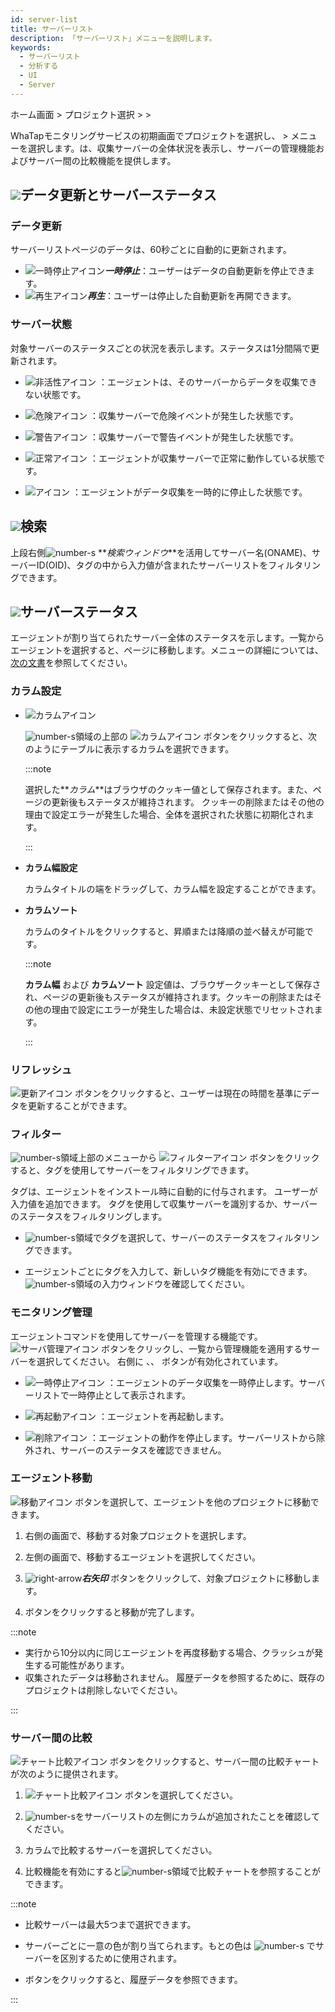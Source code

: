 ```yaml
---
id: server-list
title: サーバーリスト
description: 「サーバーリスト」メニューを説明します。
keywords:
  - サーバーリスト
  - 分析する
  - UI
  - Server
---
```


ホーム画面 &gt; プロジェクト選択 &gt; <Cmdname sid="side_serverList" className="uitext" /> &gt; <Cmdname sid="side_serverList" className="uitext" />

WhaTapモニタリングサービスの初期画面でプロジェクトを選択し、<Cmdname sid="side_serverList" className="uitext" /> &gt; <Cmdname sid="side_serverList" className="uitext" />メニューを選択します。<Cmdname sid="side_serverList" className="uitext" />は、収集サーバーの全体状況を表示し、サーバーの管理機能およびサーバー間の比較機能を提供します。

<ImgLang img='server-list.png' desc='サーバーリスト'/>

## ![](/img/number-01.png)データ更新とサーバーステータス

### データ更新

サーバーリストページのデータは、60秒ごとに自動的に更新されます。

- ![一時停止アイコン](/img/ic-s-pause.svg)**_一時停止_**：ユーザーはデータの自動更新を停止できます。 
- ![再生アイコン](/img/ic-play-grn.svg)**_再生_**：ユーザーは停止した自動更新を再開できます。

### サーバー状態

対象サーバーのステータスごとの状況を表示します。ステータスは1分間隔で更新されます。

- ![非活性アイコン](/img/ico-disable-agent.svg) <Cmdname sid="status_inactive" className="b600" />：エージェントは、そのサーバーからデータを収集できない状態です。

- ![危険アイコン](/img/ic-warning-critical.svg) <Cmdname sid="status_fatal" className="b600" />：収集サーバーで危険イベントが発生した状態です。

- ![警告アイコン](/img/ic-warning-filled.svg) <Cmdname sid="status_warning" className="b600" />：収集サーバーで警告イベントが発生した状態です。

- ![正常アイコン](/img/ic-check-circle-filled.svg) <Cmdname sid="status_ok" className="b600" />：エージェントが収集サーバーで正常に動作している状態です。

- ![アイコン](/img/ic-s-pause.svg) <Cmdname sid="status_paused" className="b600" />：エージェントがデータ収集を一時的に停止した状態です。

## ![](/img/number-02.png)検索

上段右側![number-s](/img/number-02.png) **_検索ウィンドウ_**を活用してサーバー名(ONAME)、サーバーID(OID)、タグの中から入力値が含まれたサーバーリストをフィルタリングできます。

## ![](/img/number-03.png)サーバーステータス

エージェントが割り当てられたサーバー全体のステータスを示します。一覧からエージェントを選択すると、<Cmdname sid="side_serverDetail" className="uitext" />ページに移動します。<Cmdname sid="side_serverDetail" className="uitext" />メニューの詳細については、[次の文書](server-detail)を参照してください。

### カラム設定

- ![カラムアイコン](/img/ic-column.svg) <Cmdname sid="column_settings" className="uitext" />

  ![number-s](/img/number-03.png)領域の上部の ![カラムアイコン](/img/ic-column.svg) <Cmdname sid="column_settings" className="uitext" />ボタンをクリックすると、次のようにテーブルに表示するカラムを選択できます。

  <ImgLang img='server-list-cl.png' desc='サーバーリストカラム'/>

  :::note

  選択した**_カラム_**はブラウザのクッキー値として保存されます。また、ページの更新後もステータスが維持されます。 クッキーの削除またはその他の理由で設定エラーが発生した場合、全体を選択された状態に初期化されます。

  :::

- **カラム幅設定**

  カラムタイトルの端をドラッグして、カラム幅を設定することができます。

- **カラムソート**

  カラムのタイトルをクリックすると、昇順または降順の並べ替えが可能です。

  :::note

  **カラム幅** および **カラムソート** 設定値は、ブラウザークッキーとして保存され、ページの更新後もステータスが維持されます。クッキーの削除またはその他の理由で設定にエラーが発生した場合は、未設定状態でリセットされます。

  :::

### リフレッシュ

![更新アイコン](/img/ic-refresh2.svg) <Cmdname sid="refresh" className="uitext" />ボタンをクリックすると、ユーザーは現在の時間を基準にデータを更新することができます。

### フィルター

![number-s](/img/number-03.png)領域上部のメニューから ![フィルターアイコン](/img/ico-filter.svg) <Cmdname sid="filter" className="uitext" />ボタンをクリックすると、タグを使用してサーバーをフィルタリングできます。 

タグは、エージェントをインストール時に自動的に付与されます。 ユーザーが入力値を追加できます。 タグを使用して収集サーバーを識別するか、サーバーのステータスをフィルタリングします。

<ImgLang img='server-list-filter.png' desc='サーバーリストフィルター'/>

- ![number-s](/img/number-04.png)領域でタグを選択して、サーバーのステータスをフィルタリングできます。 

- エージェントごとにタグを入力して、新しいタグ機能を有効にできます。![number-s](/img/number-05.png)領域の入力ウィンドウを確認してください。

### モニタリング管理

エージェントコマンドを使用してサーバーを管理する機能です。 ![サーバ管理アイコン](/img/ico-setting.svg) <Cmdname sid="sms_management" className="uitext" />ボタンをクリックし、一覧から管理機能を適用するサーバーを選択してください。 右側に <Cmdname sid="paused_agent" className="uitext" />、<Cmdname sid="resume_agent" className="uitext" />、<Cmdname sid="closed_agent" className="uitext" /> ボタンが有効化されています。

- ![一時停止アイコン](/img/ic-s-pause.svg) <Cmdname sid="paused_agent" className="uitext" />：エージェントのデータ収集を一時停止します。サーバーリストで一時停止として表示されます。

- ![再起動アイコン](/img/ic-caret-right.svg) <Cmdname sid="resume_agent" className="uitext" />：エージェントを再起動します。

- ![削除アイコン](/img/ic-delete-critical.svg) <Cmdname sid="closed_agent" className="uitext" />：エージェントの動作を停止します。サーバーリストから除外され、サーバーのステータスを確認できません。

### エージェント移動

![移動アイコン](/img/ic-swap.svg) <Cmdname sid="BTN07897" className="uitext" />ボタンを選択して、エージェントを他のプロジェクトに移動できます。

<ImgLang img='server-list-agent-transfer.png' desc='サーバーリストエージェント移動'/>

1. 右側の画面で、移動する対象プロジェクトを選択します。

2. 左側の画面で、移動するエージェントを選択してください。

3. ![right-arrow](/img/right-arrow.svg)**_右矢印_** ボタンをクリックして、対象プロジェクトに移動します。

4. <Cmdname sid="save" className="uitext" />ボタンをクリックすると移動が完了します。

:::note

- 実行から10分以内に同じエージェントを再度移動する場合、クラッシュが発生する可能性があります。 
- 収集されたデータは移動されません。 履歴データを参照するために、既存のプロジェクトは削除しないでください。

:::

### サーバー間の比較

![チャート比較アイコン](/img/ic-multiline-chart2.svg) <Cmdname sid="TTL06636" className="uitext" />ボタンをクリックすると、サーバー間の比較チャートが次のように提供されます。 

<ImgLang img='server-list-compare.png' desc='サーバー間の比較 sc'/>

1. ![チャート比較アイコン](/img/ic-multiline-chart2.svg) <Cmdname sid="TTL06636" className="uitext" />ボタンを選択してください。

2. ![number-s](/img/number-06.png)をサーバーリストの左側に<Cmdname sid="TTL06636" className="uitext" />カラムが追加されたことを確認してください。

3. <Cmdname sid="TTL06636" className="uitext" />カラムで比較するサーバーを選択してください。

4. 比較機能を有効にすると![number-s](/img/ic-number-07.svg)領域で比較チャートを参照することができます。

:::note

- 比較サーバーは最大5つまで選択できます。

- サーバーごとに一意の色が割り当てられます。もとの色は ![number-s](/img/ic-number-07.svg) <Cmdname sid="compare" className="uitext" />でサーバーを区別するために使用されます。

- <Cmdname sid="check_period" className="uitext" />ボタンをクリックすると、履歴データを参照できます。

:::
